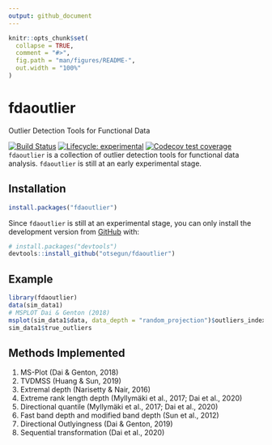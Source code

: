 ```yaml
---
output: github_document
---
```


<!-- README.md is generated from README.Rmd. Please edit that file -->

```r
knitr::opts_chunk$set(
  collapse = TRUE,
  comment = "#>",
  fig.path = "man/figures/README-",
  out.width = "100%"
)
```
# fdaoutlier
Outlier Detection Tools for Functional Data

<!-- badges: start -->
[![Build Status](https://travis-ci.com/otsegun/fdaoutlier.svg?token=is9BrWwNvqBGoneFkbEL&branch=master)](https://travis-ci.com/otsegun/fdaoutlier)
  [![Lifecycle: experimental](https://img.shields.io/badge/lifecycle-experimental-orange.svg)](https://www.tidyverse.org/lifecycle/#experimental)
  [![Codecov test coverage](https://codecov.io/gh/otsegun/fdaoutlier/branch/master/graph/badge.svg)](https://codecov.io/gh/otsegun/fdaoutlier?branch=master)
  <!-- badges: end -->
`fdaoutlier` is a collection of outlier detection tools for functional data analysis. `fdaoutlier` is still at an early experimental stage. 

## Installation

```r
install.packages("fdaoutlier")
```

Since `fdaoutlier` is still at an experimental stage, you can only install the development version from [GitHub](https://github.com/) with:

``` r
# install.packages("devtools")
devtools::install_github("otsegun/fdaoutlier")
```
## Example

```r
library(fdaoutlier)
data(sim_data1)
# MSPLOT Dai & Genton (2018)
msplot(sim_data1$data, data_depth = "random_projection")$outliers_index
sim_data1$true_outliers
```

## Methods Implemented
1. MS-Plot (Dai & Genton, 2018)
2. TVDMSS (Huang & Sun, 2019)
3. Extremal depth (Narisetty & Nair, 2016)
4. Extreme rank length depth (Myllymäki et al., 2017; Dai et al., 2020)
5. Directional quantile (Myllymäki et al., 2017; Dai et al., 2020)
6. Fast band depth and modified band depth (Sun et al., 2012)
7. Directional Outlyingness (Dai & Genton, 2019)
8. Sequential transformation (Dai et al., 2020)

